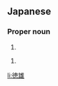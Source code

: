 ==Japanese==
{{ja-kanjitab|とく|お|yomi=j}}

===Proper noun===
{{ja-pos|proper|とくお}}

# {{given name|male|lang=ja|sort=とくお}}

{{ja-kanjitab|のり|お}}

{{ja-pos|proper|のりお}}

# {{given name|male|lang=ja|sort=のりお}}

[[li:徳雄]]